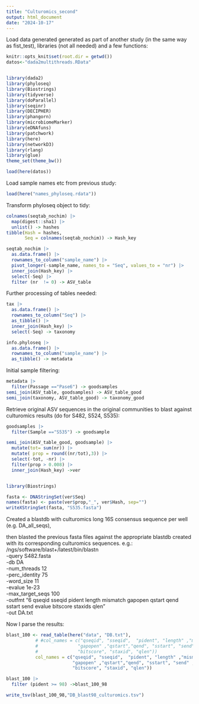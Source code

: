 ```yaml
---
title: "Culturomics_second"
output: html_document
date: "2024-10-17"
---
```


Load data generated generated as part of another study (in the same way as fist_test), libraries (not all needed) and a few functions:
```r
knitr::opts_knit$set(root.dir = getwd())
datos<-"dada2multithreads.RData"


library(dada2)
library(phyloseq)
library(Biostrings)
library(tidyverse)
library(doParallel)
library(seqinr)
library(DECIPHER)
library(phangorn)
library(microbiomeMarker)
library(eDNAfuns)
library(patchwork)
library(here)
library(networkD3)
library(rlang)
library(glue)
theme_set(theme_bw())

load(here(datos))
```

Load sample names etc from previous study:
```r
load(here("names_phyloseq.rdata"))

```

Transform phyloseq object to tidy:
```r
colnames(seqtab_nochim) |> 
  map(digest::sha1) |> 
  unlist() -> hashes
tibble(Hash = hashes,
       Seq = colnames(seqtab_nochim)) -> Hash_key

seqtab_nochim |>
  as.data.frame() |> 
  rownames_to_column("sample_name") |> 
  pivot_longer(-sample_name, names_to = "Seq", values_to = "nr") |> 
  inner_join(Hash_key) |> 
  select(-Seq) |> 
  filter (nr  != 0) -> ASV_table
```

Further processing of tables needed:
```r
tax |> 
  as.data.frame() |>
  rownames_to_column("Seq") |> 
  as_tibble() |> 
  inner_join(Hash_key) |> 
  select(-Seq) -> taxonomy

info.phyloseq |> 
  as.data.frame() |> 
  rownames_to_column("sample_name") |> 
  as_tibble() -> metadata
```

Initial sample filtering:
```r
metadata |> 
  filter(Passage =="Pase6") -> goodsamples
semi_join(ASV_table, goodsamples) -> ASV_table_good
semi_join(taxonomy, ASV_table_good) -> taxonomy_good

```

Retrieve original ASV sequences in the original communities to blast against culturomics results (do for S482, S524, S535):
```r

goodsamples |> 
  filter(Sample =="S535") -> goodsample

semi_join(ASV_table_good, goodsample) |>
  mutate(tot= sum(nr)) |>
  mutate( prop = round((nr/tot),3)) |> 
  select(-tot, -nr) |>
  filter(prop > 0.008) |>
  inner_join(Hash_key) ->ver


library(Biostrings)

fasta <- DNAStringSet(ver$Seq)
names(fasta) <- paste(ver$prop,"_", ver$Hash, sep="")
writeXStringSet(fasta, "S535.fasta")

```

Created a blastdb with culturomics long 16S consensus sequence per well (e.g. DA_all_seqs), 

then blasted the previous fasta files against the appropriate blastdb created with its corresponding culturomics sequences. e.g.:
  /ngs/software/blast+/latest/bin/blastn \
  -query S482.fasta \
  -db DA \
  -num_threads 12 \
  -perc_identity 75 \
  -word_size 11 \
  -evalue 1e-23 \
  -max_target_seqs 100 \
  -outfmt "6 qseqid sseqid pident length mismatch gapopen qstart qend sstart send evalue bitscore staxids qlen" \
  -out DA.txt


Now I parse the results:
```r

blast_100 <- read_table(here("data", "DB.txt"), 
           # #col_names = c("qseqid", "sseqid",  "pident", "length" ,"mismatch",
           #               "gapopen" ,"qstart","qend", "sstart", "send" ,"evalue" ,
           #               "bitscore", "staxid", "qlen"))
           col_names = c("qseqid", "sseqid",  "pident", "length" ,"mismatch",
                         "gapopen" ,"qstart","qend", "sstart", "send" ,"evalue" ,
                         "bitscore", "staxid", "qlen"))

blast_100 |> 
  filter (pident >= 98) ->blast_100_98

write_tsv(blast_100_98,"DB_blast98_culturomics.tsv")


```